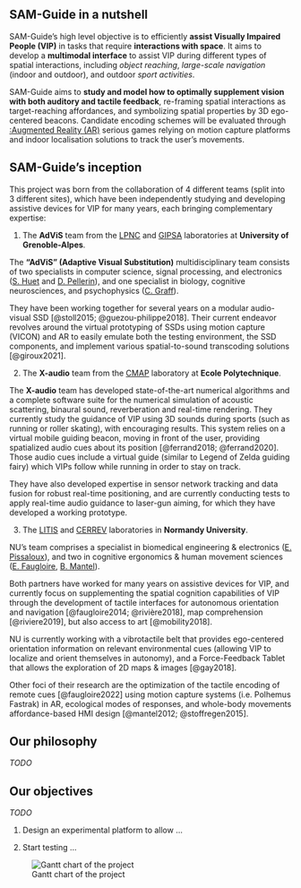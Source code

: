 
## SAM-Guide in a nutshell

SAM-Guide's high level objective is to efficiently **assist Visually Impaired People (VIP)** in tasks that require **interactions with space**.
It aims to develop a **multimodal interface** to assist VIP during different types of spatial interactions, including *object reaching*, *large-scale navigation* (indoor and outdoor), and outdoor *sport activities*.

SAM-Guide aims to **study and model how to optimally supplement vision with both auditory and tactile feedback**, re-framing spatial interactions as target-reaching affordances, and symbolizing spatial properties by 3D ego-centered beacons.
Candidate encoding schemes will be evaluated through [:Augmented Reality (AR)](https://en.wikipedia.org/wiki/Augmented_reality) serious games relying on motion capture platforms and indoor localisation solutions to track the user's movements.

## SAM-Guide's inception

This project was born from the collaboration of 4 different teams (split into 3 different sites), which have been independently studying and developing assistive devices for VIP for many years, each bringing complementary expertise:

1.  The **AdViS** team from the [LPNC](/content/consortium/LPNC/) and [GIPSA](/content/consortium/GIPSA/) laboratories at **University of Grenoble-Alpes**.

The **"AdViS" (Adaptive Visual Substitution)** multidisciplinary team consists of two specialists in computer science, signal processing, and electronics ([S. Huet](/content/consortium/GIPSA/SH/) and [D. Pellerin](/content/consortium/GIPSA/DP/)), and one specialist in biology, cognitive neurosciences, and psychophysics ([C. Graff](/content/consortium/LPNC/CG/)).

They have been working together for several years on a modular audio-visual SSD [@stoll2015; @guezou-philippe2018].
Their current endeavor revolves around the virtual prototyping of SSDs using motion capture (VICON) and AR to easily emulate both the testing environment, the SSD components, and implement various spatial-to-sound transcoding solutions [@giroux2021].

2.  The **X-audio** team from the [CMAP](/content/consortium/CMAP/) laboratory at **Ecole Polytechnique**.

<!-- TODO: who is in the team -->

The **X-audio** team has developed state-of-the-art numerical algorithms and a complete software suite for the numerical simulation of acoustic scattering, binaural sound, reverberation and real-time rendering.
They currently study the guidance of VIP using 3D sounds during sports (such as running or roller skating), with encouraging results.
This system relies on a virtual mobile guiding beacon, moving in front of the user, providing spatialized audio cues about its position [@ferrand2018; @ferrand2020].
Those audio cues include a virtual guide (similar to Legend of Zelda guiding fairy) which VIPs follow while running in order to stay on track.

They have also developed expertise in sensor network tracking and data fusion for robust real-time positioning, and are currently conducting tests to apply real-time audio guidance to laser-gun aiming, for which they have developed a working prototype.

3.  The [LITIS](/content/consortium/LITIS/) and [CERREV](/content/consortium/CERREV/) laboratories in **Normandy University**.

NU's team comprises a specialist in biomedical engineering & electronics ([E. Pissaloux](/content/consortium/LITIS/EP/)), and two in cognitive ergonomics & human movement sciences ([E. Faugloire](/content/consortium/CERREV/EF/), [B. Mantel](/content/consortium/CERREV/BM/)).

Both partners have worked for many years on assistive devices for VIP, and currently focus on supplementing the spatial cognition capabilities of VIP through the development of tactile interfaces for autonomous orientation and navigation [@faugloire2014; @rivière2018], map comprehension [@riviere2019], but also access to art [@mobility2018].

NU is currently working with a vibrotactile belt that provides ego-centered orientation information on relevant environmental cues (allowing VIP to localize and orient themselves in autonomy), and a Force-Feedback Tablet that allows the exploration of 2D maps & images [@gay2018].

Other foci of their research are the optimization of the tactile encoding of remote cues [@faugloire2022] using motion capture systems (i.e. Polhemus Fastrak) in AR, ecological modes of responses, and whole-body movements affordance-based HMI design [@mantel2012; @stoffregen2015].

## Our philosophy

<!-- TODO: living lab / include VIP in the whole process, not trying to replace vision as a whole, ... -->

*TODO*

## Our objectives

*TODO*

1)  Design an experimental platform to allow ...

2)  Start testing ...

<!-- TODO: redo Gantt with mermaid.js -->

![Gantt chart of the project](gantt.png){fig-alt="Gantt chart of the project"}

<!-- TODO: work packages ? (made more digest) -->